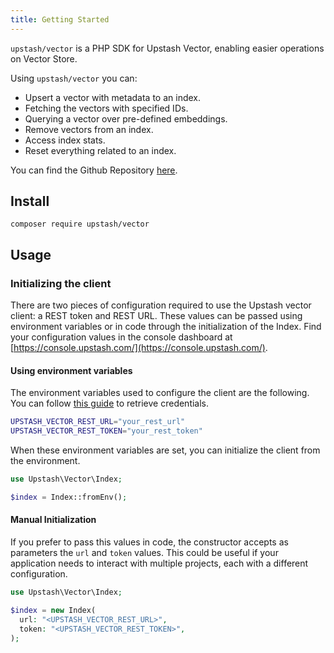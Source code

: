 ```yaml
---
title: Getting Started
---
```


`upstash/vector` is a PHP SDK for Upstash Vector, enabling easier operations on Vector Store.

Using `upstash/vector` you can:

- Upsert a vector with metadata to an index.
- Fetching the vectors with specified IDs.
- Querying a vector over pre-defined embeddings.
- Remove vectors from an index.
- Access index stats.
- Reset everything related to an index.

You can find the Github Repository [here](https://github.com/upstash/vector-php). 

## Install

```shell composer
composer require upstash/vector
```

## Usage

### Initializing the client

There are two pieces of configuration required to use the Upstash vector client: a REST token and REST URL. These values can be passed using environment variables or in code through the initialization of the Index. Find your configuration values in the console dashboard at [https://console.upstash.com/](https://console.upstash.com/).

#### Using environment variables

The environment variables used to configure the client are the following. You can follow [this guide](/vector/overall/getstarted) to retrieve credentials.

```bash
UPSTASH_VECTOR_REST_URL="your_rest_url"
UPSTASH_VECTOR_REST_TOKEN="your_rest_token"
```

When these environment variables are set, you can initialize the client from the environment.

```php
use Upstash\Vector\Index;

$index = Index::fromEnv();
```

#### Manual Initialization

If you prefer to pass this values in code, the constructor accepts as parameters the `url` and `token` values. This
could be useful if your application needs to interact with multiple projects, each with a different configuration.

```php
use Upstash\Vector\Index;

$index = new Index(
  url: "<UPSTASH_VECTOR_REST_URL>",
  token: "<UPSTASH_VECTOR_REST_TOKEN>",
);
```
